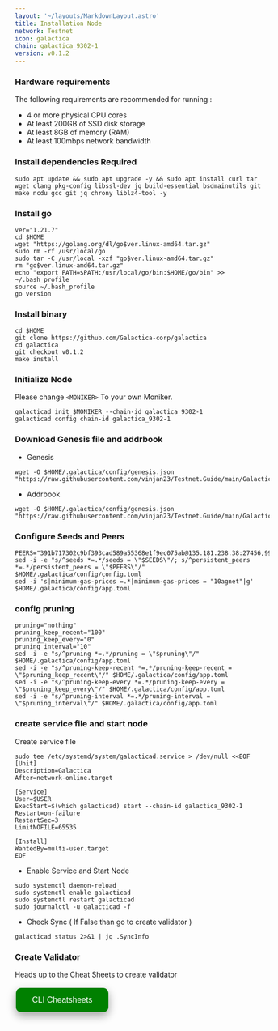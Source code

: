 ```yaml
---
layout: '~/layouts/MarkdownLayout.astro'
title: Installation Node
network: Testnet
icon: galactica
chain: galactica_9302-1
version: v0.1.2
---
```


### Hardware requirements

The following requirements are recommended for running :

- 4 or more physical CPU cores
- At least 200GB of SSD disk storage
- At least 8GB of memory (RAM)
- At least 100mbps network bandwidth


### Install dependencies Required

```
sudo apt update && sudo apt upgrade -y && sudo apt install curl tar wget clang pkg-config libssl-dev jq build-essential bsdmainutils git make ncdu gcc git jq chrony liblz4-tool -y
```

### Install go

```
ver="1.21.7"
cd $HOME
wget "https://golang.org/dl/go$ver.linux-amd64.tar.gz"
sudo rm -rf /usr/local/go
sudo tar -C /usr/local -xzf "go$ver.linux-amd64.tar.gz"
rm "go$ver.linux-amd64.tar.gz"
echo "export PATH=$PATH:/usr/local/go/bin:$HOME/go/bin" >> ~/.bash_profile
source ~/.bash_profile
go version
```

### Install binary

```
cd $HOME
git clone https://github.com/Galactica-corp/galactica
cd galactica
git checkout v0.1.2
make install
```

### Initialize Node

Please change `<MONIKER>` To your own Moniker.

```
galacticad init $MONIKER --chain-id galactica_9302-1
galacticad config chain-id galactica_9302-1
```

### Download Genesis file and addrbook

- Genesis

```
wget -O $HOME/.galactica/config/genesis.json "https://raw.githubusercontent.com/vinjan23/Testnet.Guide/main/Galactica/genesis.json"
```
- Addrbook
```
wget -O $HOME/.galactica/config/genesis.json "https://raw.githubusercontent.com/vinjan23/Testnet.Guide/main/Galactica/addrbook.json"
```

### Configure Seeds and Peers

```
PEERS="391b717302c9bf393cad589a55368e1f9ec075ab@135.181.238.38:27456,9990ab130eac92a2ed1c3d668e9a1c6e811e8f35@148.251.177.108:27456,8949fb771f2859248bf8b315b6f2934107f1cf5a@168.119.241.1:26656,c722e6dc5f762b0ef19be7f8cc8fd67cdf988946@49.12.96.14:26656,3afb7974589e431293a370d10f4dcdb73fa96e9b@157.90.158.222:26656,c459ba143c479c5b5d86cf09fb644965fbb98577@89.163.132.156:26656,31b834fb1021e805d5414429fc4cbcc13cfd89f7@38.242.141.28:26656,f5645abeab4ddef2ff523aa0d97db3716feeb7a9@65.108.237.188:18656"
sed -i -e "s/^seeds *=.*/seeds = \"$SEEDS\"/; s/^persistent_peers *=.*/persistent_peers = \"$PEERS\"/" $HOME/.galactica/config/config.toml
sed -i 's|minimum-gas-prices =.*|minimum-gas-prices = "10agnet"|g' $HOME/.galactica/config/app.toml
```

### config pruning

```
pruning="nothing"
pruning_keep_recent="100"
pruning_keep_every="0"
pruning_interval="10"
sed -i -e "s/^pruning *=.*/pruning = \"$pruning\"/" $HOME/.galactica/config/app.toml
sed -i -e "s/^pruning-keep-recent *=.*/pruning-keep-recent = \"$pruning_keep_recent\"/" $HOME/.galactica/config/app.toml
sed -i -e "s/^pruning-keep-every *=.*/pruning-keep-every = \"$pruning_keep_every\"/" $HOME/.galactica/config/app.toml
sed -i -e "s/^pruning-interval *=.*/pruning-interval = \"$pruning_interval\"/" $HOME/.galactica/config/app.toml
```


### create service file and start node

Create service file

```
sudo tee /etc/systemd/system/galacticad.service > /dev/null <<EOF
[Unit]
Description=Galactica
After=network-online.target

[Service]
User=$USER
ExecStart=$(which galacticad) start --chain-id galactica_9302-1
Restart=on-failure
RestartSec=3
LimitNOFILE=65535

[Install]
WantedBy=multi-user.target
EOF
```

- Enable Service and Start Node

```
sudo systemctl daemon-reload
sudo systemctl enable galacticad
sudo systemctl restart galacticad
sudo journalctl -u galacticad -f
```

- Check Sync ( If False than go to create validator )
```
galacticad status 2>&1 | jq .SyncInfo
```

### Create Validator

Heads up to the Cheat Sheets to create validator

<a href="https://service.vinjan.xyz/testnet/galactica/cheat" target="_blank">
  <button style="background-color: green; border: none; color: white; padding: 15px 32px; text-align: center; text-decoration: none; display: inline-block; font-size: 16px; margin: 4px 2px; cursor: pointer; border-radius: 10px; box-shadow: 0 8px 16px 0 rgba(0,0,0,0.2), 0 6px 20px 0 rgba(0,0,0,0.19);" onmouseover="this.style.boxShadow='0 0 0 4px rgba(0,255,0,0.5)'" onmouseout="this.style.boxShadow='0 8px 16px 0 rgba(0,0,0,0.2), 0 6px 20px 0 rgba(0,0,0,0.19)'">CLI Cheatsheets</button>
</a>
